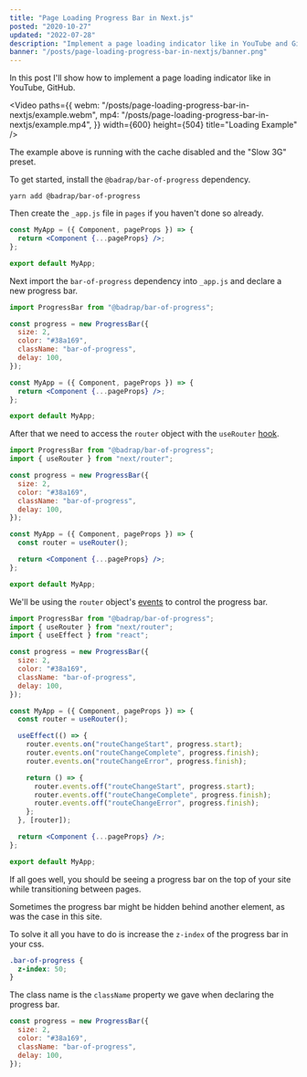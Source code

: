 ```yaml
---
title: "Page Loading Progress Bar in Next.js"
posted: "2020-10-27"
updated: "2022-07-28"
description: "Implement a page loading indicator like in YouTube and GitHub in Next.js"
banner: "/posts/page-loading-progress-bar-in-nextjs/banner.png"
---
```


In this post I'll show how to implement a page loading indicator like in YouTube, GitHub.

<Video
  paths={{
    webm: "/posts/page-loading-progress-bar-in-nextjs/example.webm",
    mp4: "/posts/page-loading-progress-bar-in-nextjs/example.mp4",
  }}
  width={600}
  height={504}
  title="Loading Example"
/>

<SpecialBlock type="info">
  The example above is running with the cache disabled and the "Slow 3G" preset.
</SpecialBlock>

To get started, install the `@badrap/bar-of-progress` dependency.

```shell
yarn add @badrap/bar-of-progress
```

Then create the `_app.js` file in `pages` if you haven't done so already.

```jsx pages/_app.js
const MyApp = ({ Component, pageProps }) => {
  return <Component {...pageProps} />;
};

export default MyApp;
```

Next import the `bar-of-progress` dependency into `_app.js` and declare a new progress bar.

```jsx pages/_app.js focus=1,3:8
import ProgressBar from "@badrap/bar-of-progress";

const progress = new ProgressBar({
  size: 2,
  color: "#38a169",
  className: "bar-of-progress",
  delay: 100,
});

const MyApp = ({ Component, pageProps }) => {
  return <Component {...pageProps} />;
};

export default MyApp;
```

After that we need to access the `router` object with the `useRouter` [hook](https://nextjs.org/docs/api-reference/next/router#userouter "useRouter").

```jsx pages/_app.js focus=2,12
import ProgressBar from "@badrap/bar-of-progress";
import { useRouter } from "next/router";

const progress = new ProgressBar({
  size: 2,
  color: "#38a169",
  className: "bar-of-progress",
  delay: 100,
});

const MyApp = ({ Component, pageProps }) => {
  const router = useRouter();

  return <Component {...pageProps} />;
};

export default MyApp;
```

We'll be using the `router` object's [events](https://nextjs.org/docs/api-reference/next/router#routerevents "router.events") to control the progress bar.

```jsx pages/_app.js focus=3,15:25
import ProgressBar from "@badrap/bar-of-progress";
import { useRouter } from "next/router";
import { useEffect } from "react";

const progress = new ProgressBar({
  size: 2,
  color: "#38a169",
  className: "bar-of-progress",
  delay: 100,
});

const MyApp = ({ Component, pageProps }) => {
  const router = useRouter();

  useEffect(() => {
    router.events.on("routeChangeStart", progress.start);
    router.events.on("routeChangeComplete", progress.finish);
    router.events.on("routeChangeError", progress.finish);

    return () => {
      router.events.off("routeChangeStart", progress.start);
      router.events.off("routeChangeComplete", progress.finish);
      router.events.off("routeChangeError", progress.finish);
    };
  }, [router]);

  return <Component {...pageProps} />;
};

export default MyApp;
```

If all goes well, you should be seeing a progress bar on the top of your site while transitioning between pages.

Sometimes the progress bar might be hidden behind another element, as was the case in this site.

To solve it all you have to do is increase the `z-index` of the progress bar in your css.

```css
.bar-of-progress {
  z-index: 50;
}
```

The class name is the `className` property we gave when declaring the progress bar.

```jsx focus=4
const progress = new ProgressBar({
  size: 2,
  color: "#38a169",
  className: "bar-of-progress",
  delay: 100,
});
```
